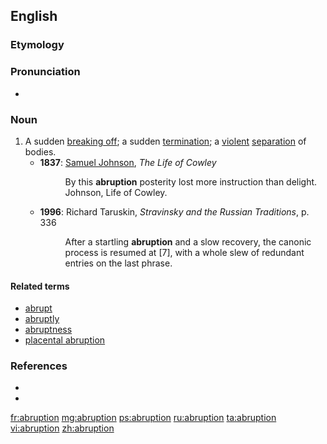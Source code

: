 ==English==
{{wikipedia}}

===Etymology===
{{suffix|abrupt|tion}}

===Pronunciation===
* {{a|US}} {{IPA|/ə.ˈbɹʌp.ʃən/}}

===Noun===
{{en-noun}}

# A sudden [[break off|breaking off]]; a sudden [[termination]]; a [[violent]] [[separation]] of bodies.
#* '''1837''': [[w:Samuel Johnson|Samuel Johnson]], ''The Life of Cowley''
#*: By this '''abruption''' posterity lost more instruction than delight. Johnson, Life of Cowley.
#* '''1996''': Richard Taruskin, ''Stravinsky and the Russian Traditions'', p. 336
#*: After a startling '''abruption''' and a slow recovery, the canonic process is resumed at [7], with a whole slew of redundant entries on the last phrase.

====Related terms====
* [[abrupt]]
* [[abruptly]]
* [[abruptness]]
* [[placental abruption]]

===References===
* {{R:Century 1911}}
* {{R:Webster 1913}}

[[fr:abruption]]
[[mg:abruption]]
[[ps:abruption]]
[[ru:abruption]]
[[ta:abruption]]
[[vi:abruption]]
[[zh:abruption]]